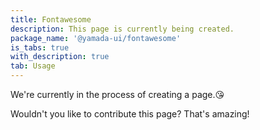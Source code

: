 ```yaml
---
title: Fontawesome
description: This page is currently being created.
package_name: '@yamada-ui/fontawesome'
is_tabs: true
with_description: true
tab: Usage
---
```


We're currently in the process of creating a page.😘

Wouldn't you like to contribute this page? That's amazing!
